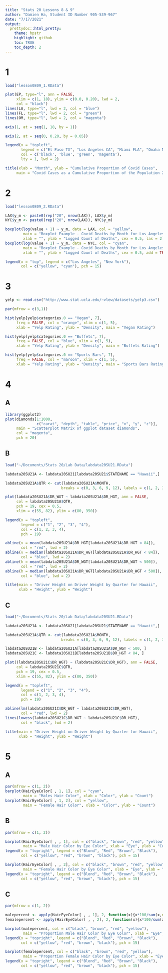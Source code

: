 ```yaml
---
title: "Stats 20 Lessons 8 & 9"
author: "Damien Ha, Student ID Number 905-539-967"
date: "7/17/2021"
output: 
  prettydoc::html_pretty:
    theme: hpstr
    highlight: github
    toc: TRUE
    toc_depth: 2
---
```


# 1
```r

load("lesson0809_1.RData")

plot(EP, type="l", ann = FALSE, 
     xlim = c(1, 18), ylim = c(0.0, 0.20), lwd = 2, 
     col = "black")
lines(LA, type="l", lwd = 2, col = "blue")
lines(FL, type="l", lwd = 2, col = "green")
lines(OM, type="l", lwd = 2, col = "magenta")

axis(1, at = seq(1, 18, by = 1))

axis(2, at = seq(0, 0.20, by = 0.05))

legend(x = "topleft", 
       legend = c("El Paso TX", "Los Angeles CA", "Miami FLA", "Omaha NE"), 
       col = c('black', 'blue', 'green', 'magenta'), 
       lty = 1, lwd = 2)

title(xlab = "Month", ylab = "Cumulative Proportion of Covid Cases", 
     main = "Covid Cases as a Cumulative Proportion of the Population 2020-21")

```





# 2
```r

load("lesson0809_2.RData")

LAX$y_m <- paste0(rep("20", nrow(LAX)), LAX$y_m)
NYC$y_m <- paste0(rep("20", nrow(LAX)), NYC$y_m)

boxplot(log(value + 1) ~ y_m, data = LAX, col = "yellow", 
        main = "Boxplot Example - Covid Deaths by Month for Los Angeles and New York",
        xlab = "", ylab = "Logged Count of Deaths", cex = 0.5, las = 2)
boxplot(log(value + 1) ~ y_m, data = NYC, col = "cyan", 
        main = "Boxplot Example - Covid Deaths by Month for Los Angeles and New York",
        xlab = "", ylab = "Logged Count of Deaths", cex = 0.5, add = TRUE, las = 2)

legend(x = "top", legend = c("Los Angeles", "New York"), 
       col = c("yellow", "cyan"), pch = 15)

```





# 3
```r

yelp <- read.csv("http://www.stat.ucla.edu/~vlew/datasets/yelp3.csv")

par(mfrow = c(3,1))

hist(yelp[yelp$categories.0 == "Vegan", 7], 
     freq = FALSE, col = "orange", xlim = c(1, 5),
     xlab = "Yelp Rating", ylab = "Density", main = "Vegan Rating")

hist(yelp[yelp$categories.0 == "Buffets", 7], 
     freq = FALSE, col = "blue", xlim = c(1, 5),
     xlab = "Yelp Rating", ylab = "Density", main = "Buffets Rating")

hist(yelp[yelp$categories.0 == "Sports Bars", 7], 
     freq = FALSE, col = "maroon", xlim = c(1, 5),
     xlab = "Yelp Rating", ylab = "Density", main = "Sports Bars Rating")

```





# 4
## A
```r

library(ggplot2)
plot(diamonds[1:1000, 
              c("carat", "depth", "table", "price", "x", "y", "z")], 
     main = "Scatterplot Matrix of ggplot dataset diamonds",
     col = "magenta",
     pch = 20)

```

## B
```r

load("~/Documents/Stats 20/Lab Data/labdata20SU21.RData")

labdata20SU21A <- labdata20SU21[labdata20SU21$STATENAME == "Hawaii",]

labdata20SU21A$QTR <- cut(labdata20SU21A$MONTH, 
                         breaks = c(0, 3, 6, 9, 12), labels = c(1, 2, 3, 4))

plot(labdata20SU21A$DR_WGT ~ labdata20SU21A$DR_HGT, ann = FALSE, 
     col = labdata20SU21A$QTR,
     pch = 19, cex = 0.5,
     xlim = c(55, 82), ylim = c(80, 350))

legend(x = "topleft", 
       legend = c("1", "2", "3", "4"), 
       col = c(1, 2, 3, 4), 
       pch = 19)

abline(v = mean(labdata20SU21A$DR_HGT[labdata20SU21A$DR_HGT < 84]), 
       col = "red", lwd = 2)
abline(v = median(labdata20SU21A$DR_HGT[labdata20SU21A$DR_HGT < 84]), 
       col = "blue", lwd = 2)
abline(h = mean(labdata20SU21A$DR_WGT[labdata20SU21A$DR_WGT < 500]), 
       col = "red", lwd = 2)
abline(h = median(labdata20SU21A$DR_WGT[labdata20SU21A$DR_WGT < 500]), 
       col = "blue", lwd = 2)

title(main = "Driver Height on Driver Weight by Quarter for Hawaii",
      xlab = "Height", ylab = "Weight")

```

## C
```r

load("~/Documents/Stats 20/Lab Data/labdata20SU21.RData")

labdata20SU21A <- labdata20SU21[labdata20SU21$STATENAME == "Hawaii",]

labdata20SU21A$QTR <- cut(labdata20SU21A$MONTH, 
                         breaks = c(0, 3, 6, 9, 12), labels = c(1, 2, 3, 4))

labdata20SU21B <- labdata20SU21A[labdata20SU21A$DR_WGT < 500, ]
labdata20SU21C <- labdata20SU21B[labdata20SU21B$DR_HGT < 84, ]

plot((labdata20SU21C$DR_WGT) ~ (labdata20SU21C$DR_HGT), ann = FALSE, 
     col = labdata20SU21C$QTR,
     pch = 19, cex = 0.5,
     xlim = c(55, 82), ylim = c(80, 350))

legend(x = "topleft", 
       legend = c("1", "2", "3", "4"), 
       col = c(1, 2, 3, 4), 
       pch = 19)

abline(lm(labdata20SU21C$DR_WGT ~ labdata20SU21C$DR_HGT), 
       col = "red", lwd = 2)
lines(lowess(labdata20SU21C$DR_WGT ~ labdata20SU21C$DR_HGT), 
       col = "black", lwd = 2)

title(main = "Driver Height on Driver Weight by Quarter for Hawaii",
      xlab = "Height", ylab = "Weight")

```





# 5
## A
```r

par(mfrow = c(1, 2))
barplot(HairEyeColor[ , 1, 1], col = "cyan", 
        main = "Males Hair Color", xlab = "Color", ylab = "Count")
barplot(HairEyeColor[ , 1, 2], col = "yellow", 
        main = "Female Hair Color", xlab = "Color", ylab = "Count")

```

## B
```r

par(mfrow = c(1, 2))

barplot(HairEyeColor[ , , 1], col = c("black", "brown", "red", "yellow"), 
        main = "Male Hair Color by Eye Color", xlab = "Eye", ylab = "Count")
legend(x = "topright", legend = c("Blond", "Red", "Brown", "Black"),
       col = c("yellow", "red", "brown", "black"), pch = 15)

barplot(HairEyeColor[ , , 2], col = c("black", "brown", "red", "yellow"), 
        main = "Female Hair Color by Eye Color", xlab = "Eye", ylab = "Count")
legend(x = "topright", legend = c("Blond", "Red", "Brown", "Black"),
       col = c("yellow", "red", "brown", "black"), pch = 15)

```

## C
```r

par(mfrow = c(1, 2))

malepercent <- apply(HairEyeColor[ , , 1], 2, function(x){x*100/sum(x,na.rm=T)})
femalepercent <- apply(HairEyeColor[ , , 2], 2, function(x){x*100/sum(x,na.rm=T)})

barplot(malepercent, col = c("black", "brown", "red", "yellow"), 
        main = "Proportion Male Hair Color by Eye Color", xlab = "Eye", ylab = "Proportion")
legend(x = "topright", legend = c("Blond", "Red", "Brown", "Black"),
       col = c("yellow", "red", "brown", "black"), pch = 15)

barplot(femalepercent, col = c("black", "brown", "red", "yellow"), 
        main = "Proportion Female Hair Color by Eye Color", xlab = "Eye", ylab = "Proportion")
legend(x = "topright", legend = c("Blond", "Red", "Brown", "Black"),
       col = c("yellow", "red", "brown", "black"), pch = 15)

```




